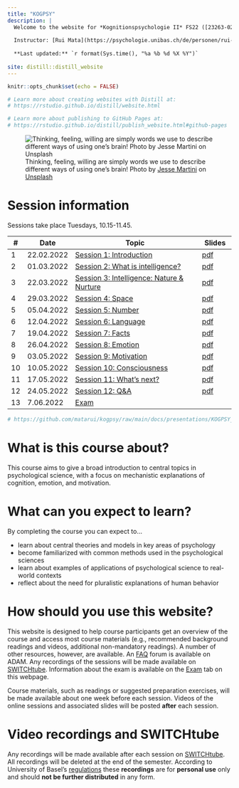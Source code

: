 ```yaml
---
title: "KOGPSY"
description: |
  Welcome to the website for *Kognitionspsychologie II* FS22 ([23263-02](https://vorlesungsverzeichnis.unibas.ch/de/home?id=263194))
  
  Instructor: [Rui Mata](https://psychologie.unibas.ch/de/personen/rui-mata/about-me/), University of Basel
  
  **Last updated:** `r format(Sys.time(), "%a %b %d %X %Y")`
  
site: distill::distill_website
---
```


```r
knitr::opts_chunk$set(echo = FALSE)

# Learn more about creating websites with Distill at:
# https://rstudio.github.io/distill/website.html

# Learn more about publishing to GitHub Pages at:
# https://rstudio.github.io/distill/publish_website.html#github-pages

```

![Thinking, feeling, willing are simply words we use to describe different ways of using one's brain! <span>Photo by <a href="https://unsplash.com/@jessemartini?utm_source=unsplash&amp;utm_medium=referral&amp;utm_content=creditCopyText">Jesse Martini</a> on <a href="https://unsplash.com/s/photos/brain?utm_source=unsplash&amp;utm_medium=referral&amp;utm_content=creditCopyText">Unsplash</a></span>](photos/jesse-martini-Iod3vdjKE1E-unsplash.jpg)

# Session information

Sessions take place Tuesdays, 10.15-11.45. 

::: l-body
| # | Date     | Topic                         | Slides |
|---| ---------|-------------------------------|--------|
| 1 | 22.02.2022 | [Session 1: Introduction](session1.html) | [pdf](https://github.com/matarui/kogpsy/raw/main/docs/presentations/KPII_session1.pdf)|
| 2 | 01.03.2022 | [Session 2: What is intelligence?](session2.html) | [pdf](https://github.com/matarui/kogpsy/raw/main/docs/presentations/KPII_session2.pdf)|
| 3 | 22.03.2022 | [Session 3: Intelligence: Nature & Nurture](session3.html) | [pdf](index.html)|
| 4 | 29.03.2022 | [Session 4: Space](session4.html) | [pdf](index.html)|
| 5 | 05.04.2022 | [Session 5: Number](session5.html) | [pdf](index.html)|
| 6 | 12.04.2022 | [Session 6: Language](session6.html) | [pdf](index.html)|
| 7 | 19.04.2022 | [Session 7: Facts](session7.html) | [pdf](index.html)|
| 8 | 26.04.2022 | [Session 8: Emotion](session8.html) | [pdf](index.html)|
| 9 | 03.05.2022 | [Session 9: Motivation](session9.html) | [pdf](index.html)|
|10 | 10.05.2022 | [Session 10: Consciousness](session10.html) | [pdf](index.html)|
|11 | 17.05.2022 | [Session 11: What's next?](session11.html) | [pdf](index.html)|
|12 | 24.05.2022 | [Session 12: Q&A](session12.html) | [pdf](index.html)|
|13 | 7.06.2022 | [Exam](exam.html) | |
:::

```r
# https://github.com/matarui/kogpsy/raw/main/docs/presentations/KOGPSY_session1.pdf
```

# What is this course about?

This course aims to give a broad introduction to central topics in psychological science, with a focus on mechanistic explanations of cognition, emotion, and motivation. 

# What can you expect to learn?

By completing the course you can expect to...

- learn about central theories and models in key areas of psychology
- become familiarized with common methods used in the psychological sciences
- learn about examples of applications of psychological science to real-world contexts
- reflect about the need for pluralistic explanations of human behavior

# How should you use this website?

This website is designed to help course participants get an overview of the course and access most course materials (e.g., recommended background readings and videos, additional non-mandatory readings). A number of other resources, however, are available. An [FAQ](https://adam.unibas.ch/goto_adam_crs_1230735.html) forum is available on ADAM. Any recordings of the sessions will be made available on [SWITCHtube](https://tube.switch.ch/channels/d4bc1931). Information about the exam is available on the [Exam](exam.html) tab on this webpage.  

Course materials, such as readings or suggested preparation exercises, will be made available about one week before each session. Videos of the online sessions and associated slides will be posted **after** each session. 

# Video recordings and SWITCHtube

Any recordings will be made available after each session on [SWITCHtube](https://tube.switch.ch/channels/d4bc1931). All recordings will be deleted at the end of the semester. According to University of Basel's [regulations](https://www.unibas.ch/dam/jcr:9e482656-e333-42ec-bbd3-4639dedd3dc7/R_Ton-Bildaufnahmen_00.pdf) these **recordings** are for **personal use** only and should **not be further distributed** in any form.  
